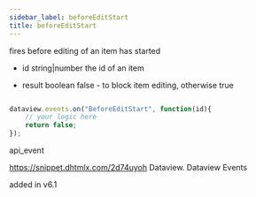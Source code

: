 ```yaml
---
sidebar_label: beforeEditStart
title: beforeEditStart
---
```



          


<Short>

fires before editing of an item has started


</Short>



- id		string|number		the id of an item


- result		boolean		false - to block item editing, otherwise true

~~~js

dataview.events.on("BeforeEditStart", function(id){
	// your logic here
    return false;
});


~~~
 api_event

<Descr>




</Descr>



https://snippet.dhtmlx.com/2d74uyoh	Dataview. Dataview Events



 added in v6.1